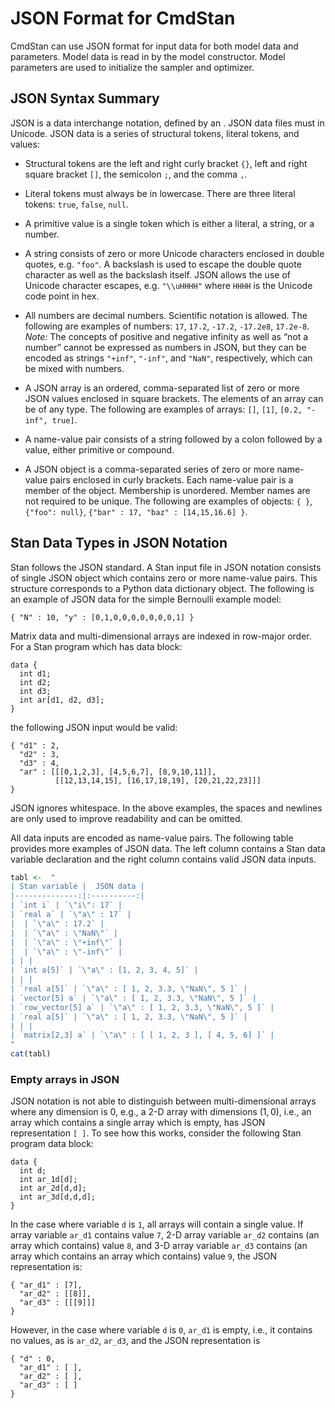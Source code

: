 # JSON Format for CmdStan {#json}

CmdStan can use JSON format for input data for both model data and
parameters. Model data is read in by the model constructor. Model
parameters are used to initialize the sampler and optimizer.

## JSON Syntax Summary

JSON is a data interchange notation, defined by an
\href{http://www.ecma-international.org/publications/files/ECMA-ST/ECMA-404.pdf}{ECMA
standard}. JSON data files must in Unicode. JSON data is a series of
structural tokens, literal tokens, and values:

- Structural tokens are the left and right curly bracket `{}`, left and right
square bracket `[]`, the semicolon `;`, and the comma `,`.

- Literal tokens must always be in lowercase.
There are three literal tokens: `true`, `false`, `null`.

- A primitive value is a single token which is
either a literal, a string, or a number.

- A string consists of zero or more Unicode characters
enclosed in double quotes, e.g. `"foo"`.
A backslash is used to escape the double quote
character as well as the backslash itself.
JSON allows the use of
Unicode character escapes, e.g. `"\\uHHHH"` where `HHHH`
is the Unicode code point in hex.

- All numbers are decimal numbers. Scientific notation is allowed.
The following are examples of numbers:
` 17`, `17.2`, `-17.2`, `-17.2e8`, `17.2e-8`.  <br>
_Note:_ The concepts of positive and negative infinity as well as
"not a number" cannot be expressed as numbers in JSON, but they can
be encoded as strings `"+inf"`, `"-inf"`, and `"NaN"`, respectively,
which can be mixed with numbers.

- A JSON array is an ordered, comma-separated list of zero or more
JSON values enclosed in square brackets. The elements of an array
can be of any type. The following are examples of arrays:
`[]`, `[1]`, `[0.2, "-inf", true]`.

- A name-value pair consists of a string followed by a colon followed by a
value, either primitive or compound.

- A JSON object is a comma-separated series of zero or more
name-value pairs enclosed in curly brackets.
Each name-value pair is a member of the object.
Membership is unordered. Member names are not required to be unique.
The following are examples of objects:
`{ }`, `{"foo": null}`, `{"bar" : 17, "baz" : [14,15,16.6] }`.


## Stan Data Types in JSON Notation

Stan follows the JSON standard. A Stan input file in JSON notation
consists of single JSON object which contains zero or more name-value pairs.
This structure corresponds to a Python data dictionary object.
The following is an example of JSON data for the simple Bernoulli example
model:
```
{ "N" : 10, "y" : [0,1,0,0,0,0,0,0,0,1] }
```
Matrix data and multi-dimensional arrays are indexed in row-major order.
For a Stan program which has data block:
```
data {
  int d1;
  int d2;
  int d3;
  int ar[d1, d2, d3];
}
```
the following JSON input would be valid:
```
{ "d1" : 2,
  "d2" : 3,
  "d3" : 4,
  "ar" : [[[0,1,2,3], [4,5,6,7], [8,9,10,11]],
          [[12,13,14,15], [16,17,18,19], [20,21,22,23]]]
}
```
JSON ignores whitespace. In the above examples, the spaces and newlines are
only used to improve readability and can be omitted.

All data inputs are encoded as name-value pairs. The following table
provides more examples of JSON data. The left column contains a Stan
data variable declaration and the right column contains valid JSON
data inputs.
```r
tabl <-  "
| Stan variable |  JSON data |
|--------------:|:----------:|
| `int i` | `\"i\": 17` |
| `real a` | `\"a\" : 17` |
|  | `\"a\" : 17.2` |
|  | `\"a\" : \"NaN\"` |
|  | `\"a\" : \"+inf\"` |
|  | `\"a\" : \"-inf\"` |
| | |
| `int a[5]` | `\"a\" : [1, 2, 3, 4, 5]` |
| | |
| `real a[5]` | `\"a\" : [ 1, 2, 3.3, \"NaN\", 5 ]` |
| `vector[5] a` | `\"a\" : [ 1, 2, 3.3, \"NaN\", 5 ]` |
| `row_vector[5] a` | `\"a\" : [ 1, 2, 3.3, \"NaN\", 5 ]` |
| `real a[5]` | `\"a\" : [ 1, 2, 3.3, \"NaN\", 5 ]` |
| | |
| `matrix[2,3] a` | `\"a\" : [ [ 1, 2, 3 ], [ 4, 5, 6] ]` |
"
cat(tabl)
```

### Empty arrays in JSON

JSON notation is not able to distinguish between multi-dimensional
arrays where any dimension is $0$, e.g., a 2-D array with dimensions $(1,0)$,
i.e., an array which contains a single array which is empty,
has JSON representation ` [ ] `.
To see how this works, consider the following Stan program data block:
```
data {
  int d;
  int ar_1d[d];
  int ar_2d[d,d];
  int ar_3d[d,d,d];
}
```
In the case where variable `d` is `1`, all arrays will contain a single value.
If array variable `ar_d1` contains value `7`,
2-D array variable `ar_d2` contains (an array which contains) value `8`,
and 3-D array variable `ar_d3` contains (an array which contains an array which contains) value `9`,
the JSON representation is:
```
{ "ar_d1" : [7],
  "ar_d2" : [[8]],
  "ar_d3" : [[[9]]]
}
```
However, in the case where variable `d` is `0`,
`ar_d1` is empty, i.e., it contains no values,
as is `ar_d2`, `ar_d3`,
and the JSON representation is
```
{ "d" : 0,
  "ar_d1" : [ ],
  "ar_d2" : [ ],
  "ar_d3" : [ ]
}
```
